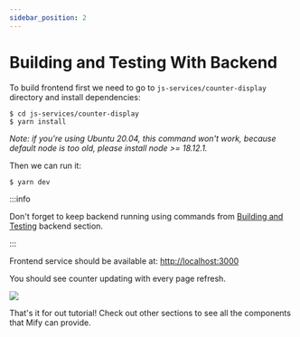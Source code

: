 ```yaml
---
sidebar_position: 2
---
```


# Building and Testing With Backend

To build frontend first we need to go to `js-services/counter-display` directory and install dependencies:
```
$ cd js-services/counter-display
$ yarn install
```

*Note: if you're using Ubuntu 20.04, this command won't work, because default
node is too old, please install node >= 18.12.1.*

Then we can run it:

```
$ yarn dev
```

:::info

Don't forget to keep backend running using commands from [Building and Testing](/docs/guides/create-service/building-and-testing) backend section.

:::

Frontend service should be available at: [http://localhost:3000](http://localhost:3000])

You should see counter updating with every page refresh.

![](/img/docs/frontend-result.png)

That's it for out tutorial! Check out other sections to see all the components that Mify can provide.
